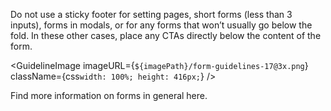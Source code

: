 
Do not use a sticky footer for setting pages, short forms (less than 3 inputs), forms in modals, or for any forms that won’t usually go below the fold. In these other cases, place any CTAs directly below the content of the form.

<GuidelineImage
  imageURL={`${imagePath}/form-guidelines-17@3x.png`}
  className={css`
    width: 100%;
    height: 416px;
  `}
/>

Find more information on forms in general <Link href="/foundation/forms">here</Link>.